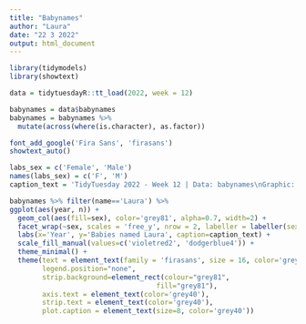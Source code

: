 ```yaml
---
title: "Babynames"
author: "Laura"
date: "22 3 2022"
output: html_document
---
```


```r
library(tidymodels)
library(showtext)
```

```r
data = tidytuesdayR::tt_load(2022, week = 12)
```

```r
babynames = data$babynames
babynames = babynames %>% 
  mutate(across(where(is.character), as.factor))
```

```r
font_add_google('Fira Sans', 'firasans')
showtext_auto()
```

```r
labs_sex = c('Female', 'Male')
names(labs_sex) = c('F', 'M')
caption_text = 'TidyTuesday 2022 - Week 12 | Data: babynames\nGraphic: @itsLauBa7'

babynames %>% filter(name=='Laura') %>% 
ggplot(aes(year, n)) +
  geom_col(aes(fill=sex), color='grey81', alpha=0.7, width=2) +
  facet_wrap(~sex, scales = 'free_y', nrow = 2, labeller = labeller(sex = labs_sex)) +
  labs(x='Year', y='Babies named Laura', caption=caption_text) +
  scale_fill_manual(values=c('violetred2', 'dodgerblue4')) +
  theme_minimal() +
  theme(text = element_text(family = 'firasans', size = 16, color='grey40'),
        legend.position="none",
        strip.background=element_rect(colour="grey81",
                                    fill="grey81"),
        axis.text = element_text(color='grey40'),
        strip.text = element_text(color='grey40'),
        plot.caption = element_text(size=8, color='grey40')) 
```